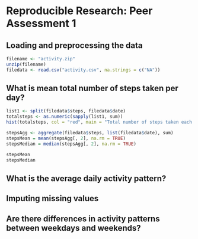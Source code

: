 # Reproducible Research: Peer Assessment 1


## Loading and preprocessing the data

```r
filename <- "activity.zip"
unzip(filename)
filedata <- read.csv("activity.csv", na.strings = c("NA"))
```

## What is mean total number of steps taken per day?
```r
list1 <- split(filedata$steps, filedata$date)
totalsteps <- as.numeric(sapply(list1, sum))
hist(totalsteps, col = "red", main = "Total number of steps taken each day", xlab = "Steps per day")

stepsAgg <- aggregate(filedata$steps, list(filedata$date), sum)
stepsMean = mean(stepsAgg[, 2], na.rm = TRUE)
stepsMedian = median(stepsAgg[, 2], na.rm = TRUE)

stepsMean
stepsMedian

```

## What is the average daily activity pattern?



## Imputing missing values



## Are there differences in activity patterns between weekdays and weekends?